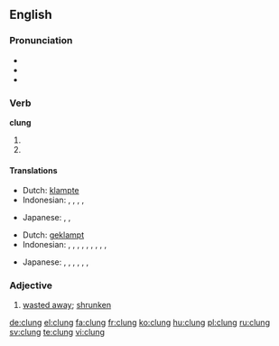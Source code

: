 ==English==

===Pronunciation===
* {{IPA|/ˈklʌɳ/}}
* {{audio|En-us-clung.ogg|Audio (US)}}
* {{rhymes|ʌŋ}}

===Verb===
'''clung'''

# {{en-simple past of|cling}}
# {{past participle of|cling|lang=en}}

====Translations====
{{trans-top|simple past}}
* Dutch: [[klampte]]
* Indonesian: {{t+|id|sangkut|alt=menyangkut}}, {{t+|id|sangkut|alt=menyangkutkan}}, {{t+|id|gantung|alt=bergantung}}, {{t+|id|gantung|alt=menggantung}}, {{t+|id|gantung|alt=menggantungkan}}
{{trans-mid}}
* Japanese: {{t-|ja|掛けた|tr=[[かけた]], kaketa}}, {{t-|ja|ぶら下がった|tr=[[ぶらさがった]], burasagatta}}, {{t-|ja|ぶら下げた|tr=[[ぶらさげた]], burasageta}}
{{trans-bottom}}

{{trans-top|past participle}}
* Dutch: [[geklampt]]
* Indonesian: {{t+|id|sangkut|alt=menyangkut}}, {{t+|id|sangkut|alt=menyangkutkan}}, {{t+|id|sangkut|alt=tersangkut}}, {{t+|id|sangkut|alt=disangkutkan}}, {{t+|id|gantung|alt=bergantung}}, {{t+|id|gantung|alt=menggantung}}, {{t+|id|gantung|alt=menggantungkan}}, {{t+|id|gantung|alt=digantung}}, {{t+|id|gantung|alt=tergantung}}, {{t+|id|gantung|alt=digantungkan}}
{{trans-mid}}
* Japanese: {{t-|ja|掛けた|tr=[[かけた]], kaketa}}, {{t-|ja|掛けられる|tr=[[かけられる]], kakerareru}}, {{t-|ja|掛けられた|tr=[[かけられた]], kakerareta}}, {{t-|ja|ぶら下がった|tr=[[ぶらさがった]], burasagatta}}, {{t-|ja|ぶら下げた|tr=[[ぶらさげた]], burasageta}}, {{t-|ja|ぶら下げられる|tr=[[ぶらさげられる]], burasagerareru}}, {{t-|ja|ぶら下げられた|tr=[[ぶらさげられた]], burasagerareta}}
{{trans-bottom}}

===Adjective===
{{en-adj}}

# {{context|obsolete|lang=en}} [[waste away|wasted away]]; [[shrunken]]

[[de:clung]]
[[el:clung]]
[[fa:clung]]
[[fr:clung]]
[[ko:clung]]
[[hu:clung]]
[[pl:clung]]
[[ru:clung]]
[[sv:clung]]
[[te:clung]]
[[vi:clung]]